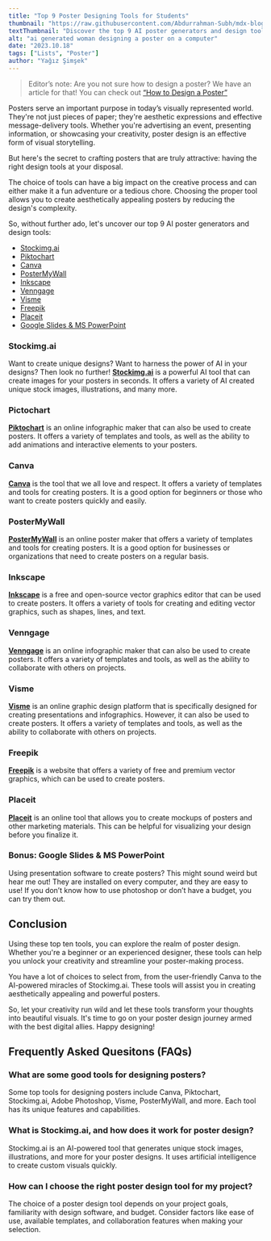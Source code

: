 ```yaml
---
title: "Top 9 Poster Designing Tools for Students"
thumbnail: "https://raw.githubusercontent.com/Abdurrahman-Subh/mdx-blog/main/images/woman-poster1.png"
textThumbnail: "Discover the top 9 AI poster generators and design tools for creating stunning posters in minutes. Explore our picks for the best tools, from drag-and-drop editors to AI-powered generators."
alt: "ai generated woman designing a poster on a computer"
date: "2023.10.18"
tags: ["Lists", "Poster"]
author: "Yağız Şimşek"
---
```


<CustomImage
  src="https://raw.githubusercontent.com/Abdurrahman-Subh/mdx-blog/main/images/woman-poster1.png"
  alt="ai generated woman designing a poster on a computer"
/>

> Editor’s note: Are you not sure how to design a poster? We have an article for that! You can check out [“How to Design a Poster”](https://stockimg.ai/blog/design/how-to-design-a-poster)

Posters serve an important purpose in today’s visually represented world. They're not just pieces of paper; they're aesthetic expressions and effective message-delivery tools. Whether you're advertising an event, presenting information, or showcasing your creativity, poster design is an effective form of visual storytelling.

But here's the secret to crafting posters that are truly attractive: having the right design tools at your disposal.

The choice of tools can have a big impact on the creative process and can either make it a fun adventure or a tedious chore. Choosing the proper tool allows you to create aesthetically appealing posters by reducing the design's complexity.

So, without further ado, let's uncover our top 9 AI poster generators and design tools:

- [Stockimg.ai](#stockimgai)
- [Piktochart](#pictochart)
- [Canva](#canva)
- [PosterMyWall](#postermywall)
- [Inkscape](#inkscape)
- [Venngage](#venngage)
- [Visme](#visme)
- [Freepik](#freepik)
- [Placeit](#placeit)
- [Google Slides & MS PowerPoint](#bonus-google-slides--ms-powerpoint)

### Stockimg.ai
<CustomImage
  src="https://raw.githubusercontent.com/Abdurrahman-Subh/mdx-blog/main/images/ss-stockimg.png"
  alt="Stockimg.ai"
/>
Want to create unique designs? Want to harness the power of AI in your designs? Then look no further! **[Stockimg.ai](https://stockimg.ai/)** is a powerful AI tool that can create images for your posters in seconds. It offers a variety of AI created unique stock images, illustrations, and many more.

### Pictochart
<CustomImage
  src="https://raw.githubusercontent.com/Abdurrahman-Subh/mdx-blog/main/images/ss-pictochart.png"
  alt="Pictochart"
/>
**[Piktochart](https://piktochart.com/poster-maker/)** is an online infographic maker that can also be used to create posters. It offers a variety of templates and tools, as well as the ability to add animations and interactive elements to your posters.

### Canva
<CustomImage
  src="https://raw.githubusercontent.com/Abdurrahman-Subh/mdx-blog/main/images/ss-canva.png"
  alt="Canva"
/>
**[Canva](https://www.canva.com/create/posters/)** is the tool that we all love and respect. It offers a variety of templates and tools for creating posters. It is a good option for beginners or those who want to create posters quickly and easily.

### PosterMyWall
<CustomImage
  src="https://raw.githubusercontent.com/Abdurrahman-Subh/mdx-blog/main/images/ss-postermywall.png"
  alt="PosterMyWall"
/>
**[PosterMyWall](https://www.postermywall.com/)** is an online poster maker that offers a variety of templates and tools for creating posters. It is a good option for businesses or organizations that need to create posters on a regular basis.

### Inkscape
<CustomImage
  src="https://raw.githubusercontent.com/Abdurrahman-Subh/mdx-blog/main/images/ss-inkspace.png"
  alt="Inkscape"
/>
**[Inkscape](https://inkscape.org/)** is a free and open-source vector graphics editor that can be used to create posters. It offers a variety of tools for creating and editing vector graphics, such as shapes, lines, and text.

### Venngage
<CustomImage
  src="https://raw.githubusercontent.com/Abdurrahman-Subh/mdx-blog/main/images/ss-venngage.png"
  alt="Venngage"
/>
**[Venngage](https://venngage.com/features/poster-maker)** is an online infographic maker that can also be used to create posters. It offers a variety of templates and tools, as well as the ability to collaborate with others on projects.

### Visme
<CustomImage
  src="https://raw.githubusercontent.com/Abdurrahman-Subh/mdx-blog/main/images/ss-visme.png"
  alt="Visme"
/>
**[Visme](https://www.visme.co/poster-maker/)** is an online graphic design platform that is specifically designed for creating presentations and infographics. However, it can also be used to create posters. It offers a variety of templates and tools, as well as the ability to collaborate with others on projects.

### Freepik
<CustomImage
  src="https://raw.githubusercontent.com/Abdurrahman-Subh/mdx-blog/main/images/ss-freepick.png"
  alt="Freepik"
/>
**[Freepik](https://www.freepik.com/vectors/information-technology-poster)** is a website that offers a variety of free and premium vector graphics, which can be used to create posters.

### Placeit
<CustomImage
  src="https://raw.githubusercontent.com/Abdurrahman-Subh/mdx-blog/main/images/ss-placeit.png"
  alt="Placeit"
/>
**[Placeit](https://placeit.net/)** is an online tool that allows you to create mockups of posters and other marketing materials. This can be helpful for visualizing your design before you finalize it.

### Bonus: Google Slides & MS PowerPoint
Using presentation software to create posters? This might sound weird but hear me out! They are installed on every computer, and they are easy to use! If you don’t know how to use photoshop or don’t have a budget, you can try them out.

## Conclusion

Using these top ten tools, you can explore the realm of poster design. Whether you're a beginner or an experienced designer, these tools can help you unlock your creativity and streamline your poster-making process.

You have a lot of choices to select from, from the user-friendly Canva to the AI-powered miracles of Stockimg.ai. These tools will assist you in creating aesthetically appealing and powerful posters.

So, let your creativity run wild and let these tools transform your thoughts into beautiful visuals. It's time to go on your poster design journey armed with the best digital allies. Happy designing!

## Frequently Asked Quesitons (FAQs)

### What are some good tools for designing posters?

Some top tools for designing posters include Canva, Piktochart, Stockimg.ai, Adobe Photoshop, Visme, PosterMyWall, and more. Each tool has its unique features and capabilities.

### What is Stockimg.ai, and how does it work for poster design?

Stockimg.ai is an AI-powered tool that generates unique stock images, illustrations, and more for your poster designs. It uses artificial intelligence to create custom visuals quickly.

### How can I choose the right poster design tool for my project?

The choice of a poster design tool depends on your project goals, familiarity with design software, and budget. Consider factors like ease of use, available templates, and collaboration features when making your selection.